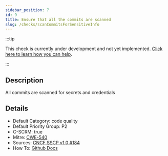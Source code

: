```yaml
---
sidebar_position: 7
id: 9
title: Ensure that all the commits are scanned
slug: /checks/scanCommitsForSensitiveInfo
---
```


<!-- BANNER:START -->
:::tip

This check is currently under development and not yet implemented. [Click here to learn how you can help](/contribute).

:::
<!-- BANNER:END -->

<!-- DESCRIPTION:START -->
## Description
All commits are scanned for secrets and credentials
<!-- DESCRIPTION:END -->

<!-- DETAILS:START -->
## Details
- Default Category: code quality
- Default Priority Group: P2
- C-SCRM: true
- Mitre: [CWE-540](https://cwe.mitre.org/data/definitions/540.html)
- Sources: [CNCF SSCP v1.0 #184](https://github.com/cncf/tag-security/blob/main/supply-chain-security/supply-chain-security-paper/sscsp.md#user-content-fnref-21-4e56305414bd02da4843ec1d7d856144)
- How To: [Github Docs](https://docs.github.com/en/code-security/secret-scanning/about-secret-scanning)

<!-- DETAILS:END -->
